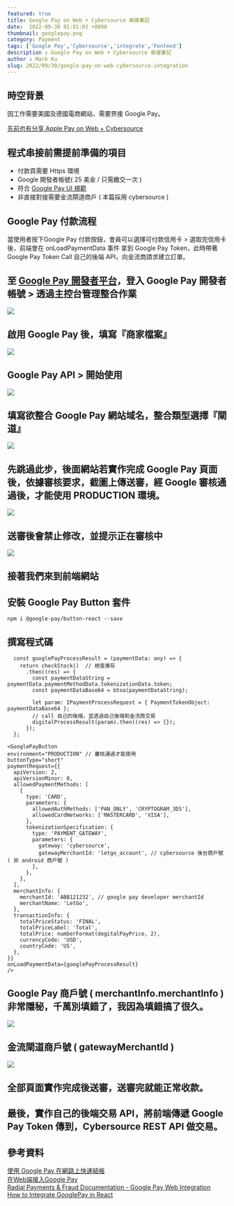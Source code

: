 ```yaml
---
featured: true
title: Google Pay on Web + Cybersource 串接筆記
date:  2022-09-30 01:01:01 +0800
thumbnail: googlepay.png
category: Payment
tags: ['Google Pay','Cybersource','integrate','Fontend']
description : Google Pay on Web + Cybersource 串接筆記
author : Mark Ku
slug: 2022/09/30/google-pay-on-web-cybersource-integration
---
```


## 時空背景
因工作需要美國及德國電商網站，需要界接 Google Pay。  

[先前也有分享 Apple Pay on Web + Cybersource](https://blog.markkulab.net/2022/08/10/apple-pay-on-web-cybersource-integration/)  

## 程式串接前需提前準備的項目
* 付款頁需要 Https 環境 
* Google 開發者帳號( 25 美金 / 只需繳交一次 )
* 符合 [Google Pay UI 規範](https://developers.google.com/pay/api/web/guides/brand-guidelines?hl=zh-tw)
* 非直接對接需要金流閘道商戶 ( 本篇採用 cybersource )

## Google Pay 付款流程
當使用者按下Google Pay 付款按鈕，會員可以選擇可付款信用卡 > 選取完信用卡後，前端會在 onLoadPaymentData 事件 拿到 Google Pay Token，此時帶著 Google Pay Token  Call 自己的後端 API，向金流商請求建立訂單。

## 至 [Google Pay 開發者平台](https://developers.google.com/pay/api)，登入 Google Pay 開發者帳號 > 透過主控台管理整合作業
![](https://i.imgur.com/8RwFxVW.png)

## 啟用 Google Pay 後，填寫『商家檔案』
![](https://i.imgur.com/YXrohbB.png)

## Google Pay API > 開始使用
![](https://i.imgur.com/NKP3v7V.png)

## 填寫欲整合 Google Pay 網站域名，整合類型選擇『閘道』
![](https://i.imgur.com/jmXhAIG.png)

## 先跳過此步，後面網站若實作完成 Google Pay 頁面後，依據審核要求，截圖上傳送審，經 Google 審核通過後，才能使用 PRODUCTION 環境。 
![](https://i.imgur.com/mC8mbLG.png)

## 送審後會禁止修改，並提示正在審核中
![](https://i.imgur.com/1e2Q13G.png)

## 接著我們來到前端網站

## 安裝 Google Pay Button 套件
```
npm i @google-pay/button-react --save
```
## 撰寫程式碼

```
  const googlePayProcessResult = (paymentData: any) => {
    return checkStock()  // 檢查庫存     
      .then((res) => {
        const paymentDataString = paymentData.paymentMethodData.tokenizationData.token;
        const paymentDataBase64 = btoa(paymentDataString);

        let param: IPaymentProcessRequest = { PaymentTokenObject: paymentDataBase64 };
        // call 自己的後端，並透過自己後端和金流商交易
        digitalProcessResult(param).then((res) => {});
      });
  };

<GooglePayButton
environment="PRODUCTION" // 審核通過才能使用
buttonType="short"
paymentRequest={{
  apiVersion: 2,
  apiVersionMinor: 0,
  allowedPaymentMethods: [
    {
      type: 'CARD',
      parameters: {
        allowedAuthMethods: ['PAN_ONLY', 'CRYPTOGRAM_3DS'],
        allowedCardNetworks: ['MASTERCARD', 'VISA'],
      },
      tokenizationSpecification: {
        type: 'PAYMENT_GATEWAY',
        parameters: {
          gateway: 'cybersource', 
          gatewayMerchantId: 'letgo_account', // cybersource 後台商戶號 ( 非 android 商戶號 )
        },
      },
    },
  ],
  merchantInfo: {
    merchantId: 'ABB121232', // google pay developer merchantId
    merchantName: 'LetGo',
  },
  transactionInfo: {
    totalPriceStatus: 'FINAL',
    totalPriceLabel: 'Total',
    totalPrice: numberFormat(degitalPayPrice, 2),
    currencyCode: 'USD',
    countryCode: 'US',
  },
}}
onLoadPaymentData={googlePayProcessResult}
/>
```
## Google Pay 商戶號 ( merchantInfo.merchantInfo ) 非常隱秘，千萬別填錯了，我因為填錯搞了很久。
![](https://i.imgur.com/nDZoj9P.png)

## 金流閘道商戶號 ( gatewayMerchantId )
![](https://i.imgur.com/bcNdo7g.png)

## 全部頁面實作完成後送審，送審完就能正常收款。

## 最後，實作自己的後端交易 API，將前端傳遞 Google Pay Token 傳到，Cybersource REST API 做交易。

## 參考資料
[使用 Google Pay 在網路上快速結帳](https://developers.google.cn/codelabs/pay-web-checkout#0
)  
[在Web端接入Google Pay](https://www.jianshu.com/p/661098c68762)  
[Radial Payments & Fraud Documentation - Google Pay Web Integration](https://docs.radial.com/ptf/Content/Topics/payments/google-pay-web-integration.htm)  
[How to Integrate GooglePay in React](https://www.pluralsight.com/guides/how-to-integrate-googlepay-in-react)  
